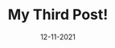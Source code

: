 ---
title: My Third Post!
slug: my-third-post
date: 12-11-2021
featureImage: scene3.jpeg
excerpt: My name is Fabian and this is my third post, Hello World!
---